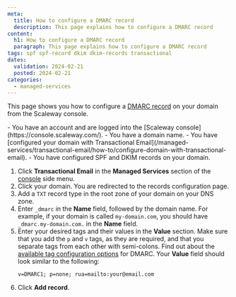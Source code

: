 ```yaml
---
meta:
  title: How to configure a DMARC record
  description: This page explains how to configure a DMARC record
content:
  h1: How to configure a DMARC record
  paragraph: This page explains how to configure a DMARC record
tags: spf spf-record dkim dkim-records transactional
dates:
  validation: 2024-02-21
  posted: 2024-02-21
categories:
  - managed-services
---
```


This page shows you how to configure a [DMARC record](/managed-services/transactional-email/concepts/#dmarc-record) on your domain from the Scaleway console.

<Macro id="iam-requirements" />

<Message type="requirement">
  - You have an account and are logged into the [Scaleway console](https://console.scaleway.com/).
  - You have a domain name.
  - You have [configured your domain with Transactional Email](/managed-services/transactional-email/how-to/configure-domain-with-transactional-email).
  - You have configured SPF and DKIM records on your domain.
</Message>

1. Click **Transactional Email** in the **Managed Services** section of the [console](https://console.scaleway.com/) side menu.
2. Click your domain. You are redirected to the records configuration page.
3. Add a `TXT` record type in the root zone of your domain on your DNS zone.
4. Enter `_dmarc` in the **Name** field, followed by the domain name. For example, if your domain is called `my-domain.com`, you should have `_dmarc.my-domain.com.` in the **Name** field.
5. Enter your desired tags and their values in the **Value** section. Make sure that you add the `p` and `v` tags, as they are required, and that you separate tags from each other with semi-colons. Find out about the [available tag configuration options](/managed-services/transactional-email/reference-content/dmarc-tags/) for DMARC.
    Your **Value** field should look similar to the following:
    ```
    v=DMARC1; p=none; rua=mailto:your@email.com
    ```
6. Click **Add record**.